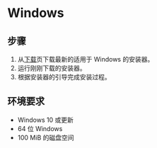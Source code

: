 # Windows
## 步骤
1. 从[下载](/download)页下载最新的适用于 Windows 的安装器。 
2. 运行刚刚下载的安装器。
3. 根据安装器的引导完成安装过程。

## 环境要求
- Windows 10 或更新
- 64 位 Windows
- 100 MiB 的磁盘空间
